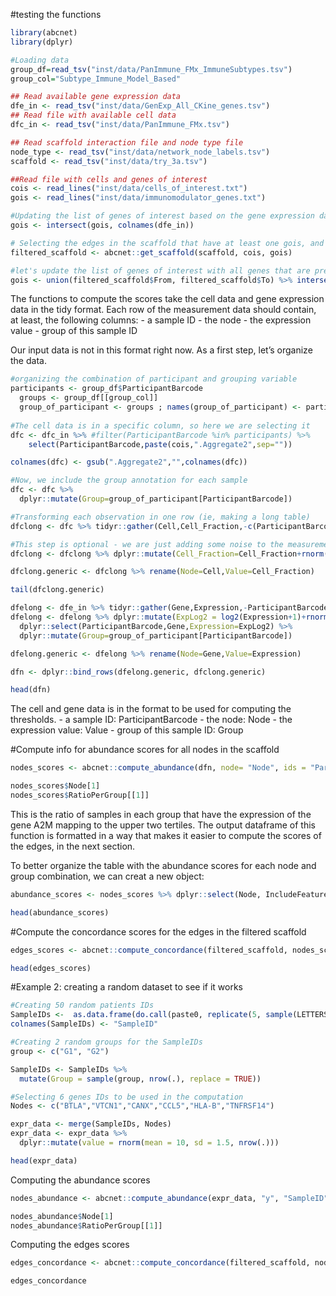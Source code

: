 #testing the functions
```r
library(abcnet)
library(dplyr)
```


```r
#Loading data
group_df=read_tsv("inst/data/PanImmune_FMx_ImmuneSubtypes.tsv")
group_col="Subtype_Immune_Model_Based"

## Read available gene expression data
dfe_in <- read_tsv("inst/data/GenExp_All_CKine_genes.tsv")
## Read file with available cell data
dfc_in <- read_tsv("inst/data/PanImmune_FMx.tsv")

## Read scaffold interaction file and node type file
node_type <- read_tsv("inst/data/network_node_labels.tsv")
scaffold <- read_tsv("inst/data/try_3a.tsv")

##Read file with cells and genes of interest
cois <- read_lines("inst/data/cells_of_interest.txt")
gois <- read_lines("inst/data/immunomodulator_genes.txt")
```


```r
#Updating the list of genes of interest based on the gene expression data available
gois <- intersect(gois, colnames(dfe_in))

# Selecting the edges in the scaffold that have at least one gois, and a cois connected to a gois
filtered_scaffold <- abcnet::get_scaffold(scaffold, cois, gois)

#let's update the list of genes of interest with all genes that are present in the filtered scaffold
gois <- union(filtered_scaffold$From, filtered_scaffold$To) %>% intersect(colnames(dfe_in))
```


The functions to compute the scores take the cell data and gene expression data in the tidy format. 
Each row of the measurement data should contain, at least, the following columns:
- a sample ID
- the node
- the expression value
- group of this sample ID

Our input data is not in this format right now. As a first step, let's organize the data.

```r

#organizing the combination of participant and grouping variable
participants <- group_df$ParticipantBarcode
  groups <- group_df[[group_col]]
  group_of_participant <- groups ; names(group_of_participant) <- participants
  
#The cell data is in a specific column, so here we are selecting it  
dfc <- dfc_in %>% #filter(ParticipantBarcode %in% participants) %>%
    select(ParticipantBarcode,paste(cois,".Aggregate2",sep=""))

colnames(dfc) <- gsub(".Aggregate2","",colnames(dfc))

#Now, we include the group annotation for each sample
dfc <- dfc %>% 
  dplyr::mutate(Group=group_of_participant[ParticipantBarcode]) 

#Transforming each observation in one row (ie, making a long table)
dfclong <- dfc %>% tidyr::gather(Cell,Cell_Fraction,-c(ParticipantBarcode,Group))

#This step is optional - we are just adding some noise to the measurement
dfclong <- dfclong %>% dplyr::mutate(Cell_Fraction=Cell_Fraction+rnorm(mean=0, sd=0.0001,nrow(.)))

dfclong.generic <- dfclong %>% rename(Node=Cell,Value=Cell_Fraction)

tail(dfclong.generic)

```
```r

dfelong <- dfe_in %>% tidyr::gather(Gene,Expression,-ParticipantBarcode)
dfelong <- dfelong %>% dplyr::mutate(ExpLog2 = log2(Expression+1)+rnorm(mean=0, sd=0.0001,nrow(.))) %>%
  dplyr::select(ParticipantBarcode,Gene,Expression=ExpLog2) %>%
  dplyr::mutate(Group=group_of_participant[ParticipantBarcode])

dfelong.generic <- dfelong %>% rename(Node=Gene,Value=Expression)

dfn <- dplyr::bind_rows(dfelong.generic, dfclong.generic)

head(dfn)  

```

The cell and gene data is in the format to be used for computing the thresholds.
- a sample ID: ParticipantBarcode
- the node: Node
- the expression value: Value
- group of this sample ID: Group


#Compute info for abundance scores for all nodes in the scaffold
```r
nodes_scores <- abcnet::compute_abundance(dfn, node= "Node", ids = "ParticipantBarcode", expr = "Value", group = "Group", cois = cois, gois = gois)

nodes_scores$Node[1]
nodes_scores$RatioPerGroup[[1]]
```

This is the ratio of samples in each group that have the expression of the gene A2M mapping to the upper two tertiles.
The output dataframe of this function is formatted in a way that makes it easier to compute the scores of the edges, in the next section.


To better organize the table with the abundance scores for each node and group combination, we can creat a new object:
```r
abundance_scores <- nodes_scores %>% dplyr::select(Node, IncludeFeature) %>% tidyr::unnest(c(IncludeFeature))

head(abundance_scores)
```


#Compute the concordance scores for the edges in the filtered scaffold
```r
edges_scores <- abcnet::compute_concordance(filtered_scaffold, nodes_scores, FALSE)

head(edges_scores)
```

#Example 2: creating a random dataset to see if it works

```r
#Creating 50 random patients IDs
SampleIDs <-  as.data.frame(do.call(paste0, replicate(5, sample(LETTERS, 100, TRUE), FALSE)))
colnames(SampleIDs) <- "SampleID"

#Creating 2 random groups for the SampleIDs
group <- c("G1", "G2")

SampleIDs <- SampleIDs %>% 
  mutate(Group = sample(group, nrow(.), replace = TRUE))

#Selecting 6 genes IDs to be used in the computation
Nodes <- c("BTLA","VTCN1","CANX","CCL5","HLA-B","TNFRSF14")

expr_data <- merge(SampleIDs, Nodes)
expr_data <- expr_data %>% 
  dplyr::mutate(value = rnorm(mean = 10, sd = 1.5, nrow(.)))

head(expr_data)
```

Computing the abundance scores
```r
nodes_abundance <- abcnet::compute_abundance(expr_data, "y", "SampleID", "value", "Group", cois, gois)

nodes_abundance$Node[1]
nodes_abundance$RatioPerGroup[[1]]
```

Computing the edges scores
```r
edges_concordance <- abcnet::compute_concordance(filtered_scaffold, nodes_abundance, byImmune = FALSE)

edges_concordance
```

